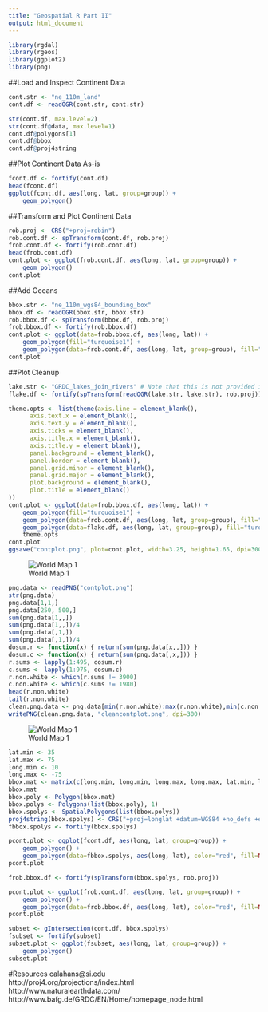```yaml
---
title: "Geospatial R Part II"
output: html_document
---
```

```r
library(rgdal)
library(rgeos)
library(ggplot2)
library(png)
```
##Load and Inspect Continent Data
```r
cont.str <- "ne_110m_land"
cont.df <- readOGR(cont.str, cont.str)
```
```r
str(cont.df, max.level=2)
str(cont.df@data, max.level=1)
cont.df@polygons[1]
cont.df@bbox
cont.df@proj4string
```
##Plot Continent Data As-is
```r
fcont.df <- fortify(cont.df)
head(fcont.df)
ggplot(fcont.df, aes(long, lat, group=group)) +
    geom_polygon()
```

##Transform and Plot Continent Data
```r
rob.proj <- CRS("+proj=robin")
rob.cont.df <- spTransform(cont.df, rob.proj)
frob.cont.df <- fortify(rob.cont.df)
head(frob.cont.df)
cont.plot <- ggplot(frob.cont.df, aes(long, lat, group=group)) +
    geom_polygon()
cont.plot
```

##Add Oceans
```r
bbox.str <- "ne_110m_wgs84_bounding_box"
bbox.df <- readOGR(bbox.str, bbox.str)
rob.bbox.df <- spTransform(bbox.df, rob.proj)
frob.bbox.df <- fortify(rob.bbox.df)
cont.plot <- ggplot(data=frob.bbox.df, aes(long, lat)) +
    geom_polygon(fill="turquoise1") +
    geom_polygon(data=frob.cont.df, aes(long, lat, group=group), fill="black") 
cont.plot
```

##Plot Cleanup
```r
lake.str <- "GRDC_lakes_join_rivers" # Note that this is not provided in the repo
flake.df <- fortify(spTransform(readOGR(lake.str, lake.str), rob.proj))

theme.opts <- list(theme(axis.line = element_blank(),
      axis.text.x = element_blank(),
      axis.text.y = element_blank(),
      axis.ticks = element_blank(),
      axis.title.x = element_blank(),
      axis.title.y = element_blank(),
      panel.background = element_blank(),
      panel.border = element_blank(),
      panel.grid.minor = element_blank(),
      panel.grid.major = element_blank(),
      plot.background = element_blank(),
      plot.title = element_blank()
))
cont.plot <- ggplot(data=frob.bbox.df, aes(long, lat)) +
    geom_polygon(fill="turquoise1") +
    geom_polygon(data=frob.cont.df, aes(long, lat, group=group), fill="black") +
    geom_polygon(data=flake.df, aes(long, lat, group=group), fill="turquoise1") + # note: fairly high res
    theme.opts
cont.plot
ggsave("contplot.png", plot=cont.plot, width=3.25, height=1.65, dpi=300)
```

![World Map 1](contplot.png)
```r
png.data <- readPNG("contplot.png")
str(png.data)
png.data[1,1,]
png.data[250, 500,]
sum(png.data[1,,])
sum(png.data[1,,])/4
sum(png.data[,1,])
sum(png.data[,1,])/4
dosum.r <- function(x) { return(sum(png.data[x,,])) }
dosum.c <- function(x) { return(sum(png.data[,x,])) }
r.sums <- lapply(1:495, dosum.r)
c.sums <- lapply(1:975, dosum.c)
r.non.white <- which(r.sums != 3900)
c.non.white <- which(c.sums != 1980)
head(r.non.white)
tail(r.non.white)
clean.png.data <- png.data[min(r.non.white):max(r.non.white),min(c.non.white):max(c.non.white),1:4]
writePNG(clean.png.data, "cleancontplot.png", dpi=300)
```

![World Map 1](cleancontplot.png)
```r
lat.min <- 35
lat.max <- 75
long.min <- 10
long.max <- -75
bbox.mat <- matrix(c(long.min, long.min, long.max, long.max, lat.min, lat.max, lat.max, lat.min), nrow=4, ncol=2)
bbox.mat
bbox.poly <- Polygon(bbox.mat)
bbox.polys <- Polygons(list(bbox.poly), 1)
bbox.spolys <- SpatialPolygons(list(bbox.polys))
proj4string(bbox.spolys) <- CRS("+proj=longlat +datum=WGS84 +no_defs +ellps=WGS84 +towgs84=0,0,0")
fbbox.spolys <- fortify(bbox.spolys)

pcont.plot <- ggplot(fcont.df, aes(long, lat, group=group)) +
    geom_polygon() +
    geom_polygon(data=fbbox.spolys, aes(long, lat), color="red", fill=NA)
pcont.plot

frob.bbox.df <- fortify(spTransform(bbox.spolys, rob.proj))

pcont.plot <- ggplot(frob.cont.df, aes(long, lat, group=group)) +
    geom_polygon() +
    geom_polygon(data=frob.bbox.df, aes(long, lat), color="red", fill=NA)
pcont.plot

subset <- gIntersection(cont.df, bbox.spolys)
fsubset <- fortify(subset)
subset.plot <- ggplot(fsubset, aes(long, lat, group=group)) +
    geom_polygon()
subset.plot
```

#Resources
calahans@si.edu  
http://proj4.org/projections/index.html  
http://www.naturalearthdata.com/  
http://www.bafg.de/GRDC/EN/Home/homepage_node.html
